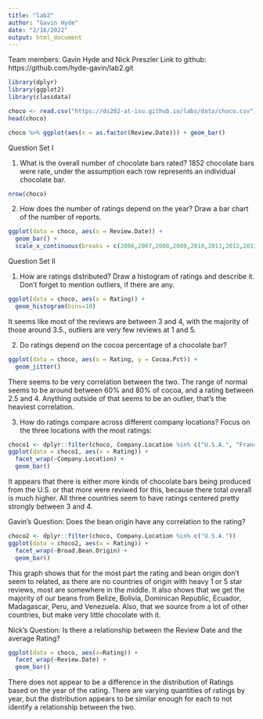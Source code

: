 ```yaml
---
title: "lab2"
author: "Gavin Hyde"
date: "2/16/2022"
output: html_document
---
```

Team members: Gavin Hyde and Nick Preszler
Link to github: https://github.com/hyde-gavin/lab2.git


```r
library(dplyr)
library(ggplot2)
library(classdata)

choco <- read.csv("https://ds202-at-isu.github.io/labs/data/choco.csv")
head(choco)

choco %>% ggplot(aes(x = as.factor(Review.Date))) + geom_bar()
```

Question Set I 

1. What is the overall number of chocolate bars rated?
1852 chocolate bars were rate, under the assumption each row represents an individual chocolate bar.
```r
nrow(choco)
```

2. How does the number of ratings depend on the year? Draw a bar chart of the number of reports.

```r
ggplot(data = choco, aes(x = Review.Date)) + 
  geom_bar() +
  scale_x_continuous(breaks = c(2006,2007,2008,2009,2010,2011,2012,2013,2014,2015,2016,2017))
```
Question Set II 

1. How are ratings distributed? Draw a histogram of ratings and describe it. Don’t forget to mention outliers, if there are any.

```r
ggplot(data = choco, aes(x = Rating)) +
  geom_histogram(bins=10)
```

It seems like most of the reviews are between 3 and 4, with the majority of those around 3.5., outliers are very few reviews at 1 and 5. 

2. Do ratings depend on the cocoa percentage of a chocolate bar?

```r
ggplot(data = choco, aes(x = Rating, y = Cocoa.Pct)) +
  geom_jitter()
```

There seems to be very correlation between the two. The range of normal seems to be around between 60% and 80% of cocoa, and a rating between 2.5 and 4. Anything outside of that seems to be an outlier, that's the heaviest correlation.

3. How do ratings compare across different company locations? Focus on the three locations with the most ratings:
```r
choco1 <- dplyr::filter(choco, Company.Location %in% c("U.S.A.", "France", "Canada"))
ggplot(data = choco1, aes(x = Rating)) +
  facet_wrap(~Company.Location) +
  geom_bar()
```

It appears that there is either more kinds of chocolate bars being produced from the U.S. or that more were reviwed for this, because there total overall is much higher. All three countries seem to have ratings centered pretty strongly between 3 and 4.

Gavin's Question: Does the bean origin have any correlation to the rating? 
```r
choco2 <- dplyr::filter(choco, Company.Location %in% c("U.S.A."))
ggplot(data = choco2, aes(x = Rating)) +
  facet_wrap(~Broad.Bean.Origin) +
  geom_bar()
```

  
This graph shows that for the most part the rating and bean origin don't seem to related, as there are no countries of origin with heavy 1 or 5 star reviews, most are somewhere in the middle. It also shows that we get the majority of our beans from Belize, Bolivia, Dominican Republic, Ecuador, Madagascar, Peru, and Venezuela. Also, that we source from a lot of other countries, but make very little chocolate with it. 

Nick's Question: Is there a relationship between the Review Date and the average Rating?
```r
ggplot(data = choco, aes(x=Rating)) + 
  facet_wrap(~Review.Date) + 
  geom_bar()
```
There does not appear to be a difference in the distribution of Ratings based on the year of the rating. There are varying quantities of ratings by year, but the distribution appears to be similar enough for each to not identify a relationship between the two.